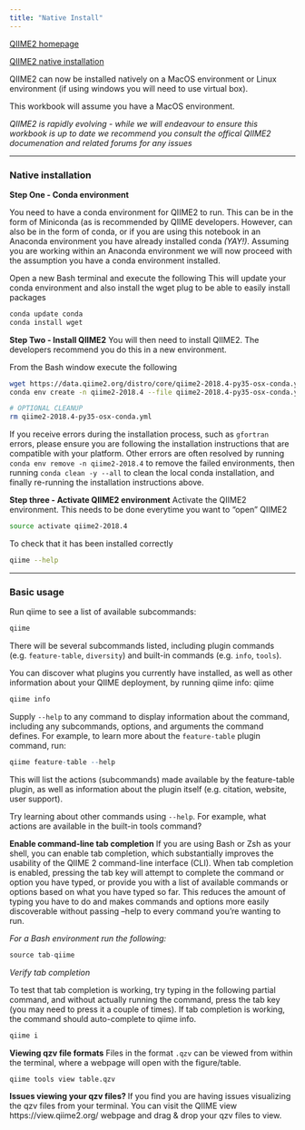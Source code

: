 ```yaml
---
title: "Native Install"
---
```



[QIIME2 homepage](https://qiime2.org/)

[QIIME2 native installation](https://docs.qiime2.org/2017.12/install/native/)

QIIME2 can now be installed natively on a MacOS environment or Linux environment (if using windows you will need to use virtual box).

This workbook will assume you have a MacOS environment.

*QIIME2 is rapidly evolving - while we will endeavour to ensure this workbook is up to date we recommend you consult the offical QIIME2 documenation and related forums for any issues*

***
### Native installation

**Step One - Conda environment**

You need to have a conda environment for QIIME2 to run. This can be in the form of Miniconda (as is recommended by QIIME developers. However, can also be in the form of conda, or if you are using this notebook in an Anaconda environment you have already installed conda *(YAY!)*. Assuming you are working within an Anaconda environment we will now proceed with the assumption you have a conda environment installed.

Open a new Bash terminal and execute the following
This will update your conda environment and also install the wget plug to be able to easily install packages
```bash
conda update conda
conda install wget
```

**Step Two - Install QIIME2**
You will then need to install QIIME2. The developers recommend you do this in a new environment.

From the Bash window execute the following
```bash
wget https://data.qiime2.org/distro/core/qiime2-2018.4-py35-osx-conda.yml
conda env create -n qiime2-2018.4 --file qiime2-2018.4-py35-osx-conda.yml

# OPTIONAL CLEANUP
rm qiime2-2018.4-py35-osx-conda.yml
```

<div class="alert alert-info">
If you receive errors during the installation process, such as `gfortran` errors, please ensure you are following the installation instructions that are compatible with your platform. Other errors are often resolved by running `conda env remove -n qiime2-2018.4` to remove the failed environments, then running `conda clean -y --all` to clean the local conda installation, and finally re-running the installation instructions above.</div>

**Step three - Activate QIIME2 environment**
Activate the QIIME2 environment. This needs to be done everytime you want to "open" QIIME2
```bash
source activate qiime2-2018.4
```

To check that it has been installed correctly
```bash
qiime --help
```

***

### Basic usage
Run qiime to see a list of available subcommands:
```r
qiime
```

There will be several subcommands listed, including plugin commands (e.g. `feature-table`, `diversity`) and built-in commands (e.g. `info`, `tools`).

You can discover what plugins you currently have installed, as well as other information about your QIIME deployment, by running qiime info: qiime

```r
qiime info
```

Supply `--help` to any command to display information about the command, including any subcommands, options, and arguments the command defines. For example, to learn more about the `feature-table` plugin command, run:

```r
qiime feature-table --help
```

This will list the actions (subcommands) made available by the feature-table plugin, as well as information about the plugin itself (e.g. citation, website, user support).

Try learning about other commands using `--help`. For example, what actions are available in the built-in tools command?

**Enable command-line tab completion**
If you are using Bash or Zsh as your shell, you can enable tab completion, which substantially improves the usability of the QIIME 2 command-line interface (CLI). When tab completion is enabled, pressing the tab key will attempt to complete the command or option you have typed, or provide you with a list of available commands or options based on what you have typed so far. This reduces the amount of typing you have to do and makes commands and options more easily discoverable without passing --help to every command you’re wanting to run.

*For a Bash environment run the following:*
```r
source tab-qiime
```

*Verify tab completion*

To test that tab completion is working, try typing in the following partial command, and without actually running the command, press the tab key (you may need to press it a couple of times). If tab completion is working, the command should auto-complete to qiime info.
```r
qiime i
```

**Viewing qzv file formats**
Files in the format `.qzv` can be viewed from within the terminal, where a webpage will open with the figure/table.
```r
qiime tools view table.qzv
```

<div class="alert alert-warning"> **Issues viewing your qzv files? **
If you find you are having issues visualizing the qzv files from your terminal. You can visit the QIIME view https://view.qiime2.org/ webpage and drag & drop your qzv files to view.</div>